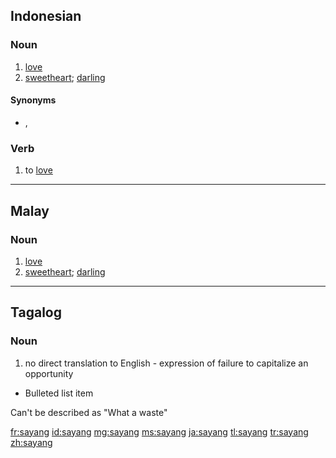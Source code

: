 ==Indonesian==

===Noun===
{{id-noun}}

# [[love]]
# [[sweetheart]]; [[darling]]

====Synonyms====
* {{sense|love}} {{l|id|cinta}}, {{l|id|kasih}}

===Verb===
{{id-verb}}

# to [[love]]

----

==Malay==

===Noun===
{{head|ms|noun}}

# [[love]]
# [[sweetheart]]; [[darling]]

----

==Tagalog==

===Noun===
{{tl-noun}}

# no direct translation to English - expression of failure to capitalize an opportunity
* Bulleted list item
Can't be described as "What a waste"

[[fr:sayang]]
[[id:sayang]]
[[mg:sayang]]
[[ms:sayang]]
[[ja:sayang]]
[[tl:sayang]]
[[tr:sayang]]
[[zh:sayang]]